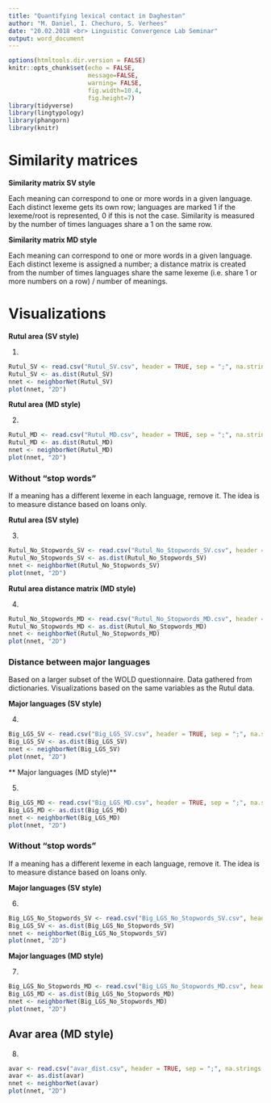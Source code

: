 ```yaml
---
title: "Quantifying lexical contact in Daghestan"
author: "M. Daniel, I. Chechuro, S. Verhees"
date: "20.02.2018 <br> Linguistic Convergence Lab Seminar"
output: word_document
---
```


```r
options(htmltools.dir.version = FALSE)
knitr::opts_chunk$set(echo = FALSE,
                      message=FALSE,
                      warning= FALSE,
                      fig.width=10.4,
                      fig.height=7)
library(tidyverse)
library(lingtypology)
library(phangorn)
library(knitr)
```

# Similarity matrices

**Similarity matrix SV style**

Each meaning can correspond to one or more words in a given language. Each distinct lexeme gets its own row; languages are marked 1 if the lexeme/root is represented, 0 if this is not the case. Similarity is measured by the number of times languages share a 1 on the same row.


**Similarity matrix MD style**

Each meaning can correspond to one or more words in a given language. Each distinct lexeme is assigned a number; a distance matrix is created from the number of times languages share the same lexeme (i.e. share 1 or more numbers on a row) / number of meanings. 


# Visualizations

**Rutul area (SV style)**

1.
```r

Rutul_SV <- read.csv("Rutul_SV.csv", header = TRUE, sep = ";", na.strings = "NA")
Rutul_SV <- as.dist(Rutul_SV)
nnet <- neighborNet(Rutul_SV)
plot(nnet, "2D")

```


**Rutul area (MD style)**

2.
```r

Rutul_MD <- read.csv("Rutul_MD.csv", header = TRUE, sep = ";", na.strings = "NA")
Rutul_MD <- as.dist(Rutul_MD)
nnet <- neighborNet(Rutul_MD)
plot(nnet, "2D")

```

### Without "stop words"

If a meaning has a different lexeme in each language, remove it.
The idea is to measure distance based on loans only.


**Rutul area (SV style)**

3.
```r

Rutul_No_Stopwords_SV <- read.csv("Rutul_No_Stopwords_SV.csv", header = TRUE, sep = ";", na.strings = "NA")
Rutul_No_Stopwords_SV <- as.dist(Rutul_No_Stopwords_SV)
nnet <- neighborNet(Rutul_No_Stopwords_SV)
plot(nnet, "2D")

```


**Rutul area distance matrix (MD style)**

4.
```r

Rutul_No_Stopwords_MD <- read.csv("Rutul_No_Stopwords_MD.csv", header = TRUE, sep = ";", na.strings = "NA")
Rutul_No_Stopwords_MD <- as.dist(Rutul_No_Stopwords_MD)
nnet <- neighborNet(Rutul_No_Stopwords_MD)
plot(nnet, "2D")

```

### Distance between major languages
Based on a larger subset of the WOLD questionnaire.
Data gathered from dictionaries.
Visualizations based on the same variables as the Rutul data.


**Major languages (SV style)**

4.
```r

Big_LGS_SV <- read.csv("Big_LGS_SV.csv", header = TRUE, sep = ";", na.strings = "NA")
Big_LGS_SV <- as.dist(Big_LGS_SV)
nnet <- neighborNet(Big_LGS_SV)
plot(nnet, "2D")

```


** Major languages (MD style)**

5.
```r

Big_LGS_MD <- read.csv("Big_LGS_MD.csv", header = TRUE, sep = ";", na.strings = "NA")
Big_LGS_MD <- as.dist(Big_LGS_MD)
nnet <- neighborNet(Big_LGS_MD)
plot(nnet, "2D")

```

### Without "stop words"
If a meaning has a different lexeme in each language, remove it.
The idea is to measure distance based on loans only.


**Major languages (SV style)**

6.
```r

Big_LGS_No_Stopwords_SV <- read.csv("Big_LGS_No_Stopwords_SV.csv", header = TRUE, sep = ";", na.strings = "NA")
Big_LGS_SV <- as.dist(Big_LGS_No_Stopwords_SV)
nnet <- neighborNet(Big_LGS_No_Stopwords_SV)
plot(nnet, "2D")

```


**Major languages (MD style)**

7.
```r

Big_LGS_No_Stopwords_MD <- read.csv("Big_LGS_No_Stopwords_MD.csv", header = TRUE, sep = ";", na.strings = "NA")
Big_LGS_MD <- as.dist(Big_LGS_No_Stopwords_MD)
nnet <- neighborNet(Big_LGS_No_Stopwords_MD)
plot(nnet, "2D")

```

## Avar area (MD style)

8.
```r

avar <- read.csv("avar_dist.csv", header = TRUE, sep = ";", na.strings = "NA")
avar <- as.dist(avar)
nnet <- neighborNet(avar)
plot(nnet, "2D")

```

